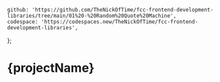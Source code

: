 	github: 'https://github.com/TheNickOfTime/fcc-frontend-development-libraries/tree/main/01%20-%20Random%20Quote%20Machine',
	codespace: 'https://codespaces.new/TheNickOfTime/fcc-frontend-development-libraries',
};

# {projectName}
